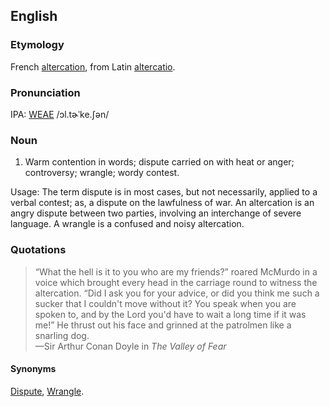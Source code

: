 ==English==
===Etymology===
French [[altercation]], from Latin [[altercatio]].

===Pronunciation===
IPA: [[WEAE]] /ɔl.tɚˈke.ʃən/

===Noun===
#  Warm contention in words; dispute carried on with heat or anger; controversy; wrangle; wordy contest.

Usage: The term dispute is in most cases, but not necessarily, applied to a verbal contest; as, a dispute on the lawfulness of war. An altercation is an angry dispute between two parties, involving an interchange of severe language. A wrangle is a confused and noisy altercation.
<!-- material copied from Webster's Revised Unabridged Dictionary (1913) -->

===Quotations===
<blockquote>
&ldquo;What the hell is it to you who are my friends?&rdquo; roared McMurdo
in a voice which brought every head in the carriage round to
witness the altercation. &ldquo;Did I ask you for your advice, or did
you think me such a sucker that I couldn't move without it?  You
speak when you are spoken to, and by the Lord you'd have to wait
a long time if it was me!&rdquo;  He thrust out his face and grinned at
the patrolmen like a snarling dog.
<BR>&mdash;Sir Arthur Conan Doyle in ''The Valley of Fear''
</blockquote>

====Synonyms====
[[Dispute]], [[Wrangle]].